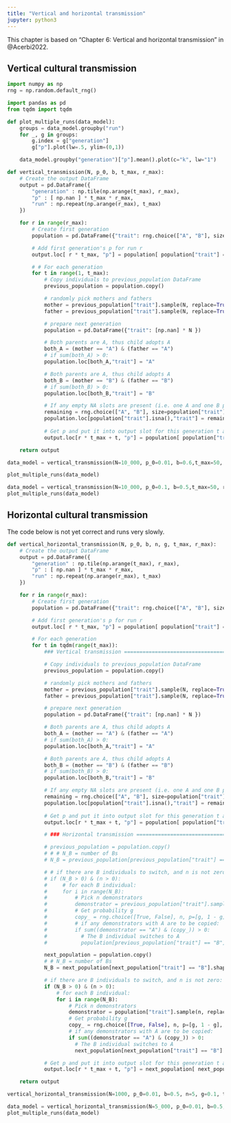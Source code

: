 ```yaml
---
title: "Vertical and horizontal transmission"
jupyter: python3
---
```


:::{.callout-note}
This chapter is based on "Chapter 6: Vertical and horizontal transmission" in @Acerbi2022.
:::

## Vertical cultural transmission {#sec-vertical-transmission}

```python
import numpy as np 
rng = np.random.default_rng()

import pandas as pd
from tqdm import tqdm
```

```python
def plot_multiple_runs(data_model):
    groups = data_model.groupby("run")
    for _, g in groups:
        g.index = g["generation"]
        g["p"].plot(lw=.5, ylim=(0,1))

    data_model.groupby("generation")["p"].mean().plot(c="k", lw="1")
```

```python
def vertical_transmission(N, p_0, b, t_max, r_max):
    # Create the output DataFrame
    output = pd.DataFrame({
        "generation" : np.tile(np.arange(t_max), r_max),
        "p" : [ np.nan ] * t_max * r_max,
        "run" : np.repeat(np.arange(r_max), t_max)
    })

    for r in range(r_max): 
        # Create first generation
        population = pd.DataFrame({"trait": rng.choice(["A", "B"], size=N, replace=True, p=[p_0, 1 - p_0])})

        # Add first generation's p for run r
        output.loc[ r * t_max, "p"] = population[ population["trait"] == "A" ].shape[0] / N

        # # For each generation 
        for t in range(1, t_max): 
            # Copy individuals to previous_population DataFrame
            previous_population = population.copy()

            # randomly pick mothers and fathers
            mother = previous_population["trait"].sample(N, replace=True).reset_index(drop=True)
            father = previous_population["trait"].sample(N, replace=True).reset_index(drop=True)

            # prepare next generation
            population = pd.DataFrame({"trait": [np.nan] * N })

            # Both parents are A, thus child adopts A
            both_A = (mother == "A") & (father == "A")
            # if sum(both_A) > 0:
            population.loc[both_A,"trait"] = "A"

            # Both parents are A, thus child adopts A
            both_B = (mother == "B") & (father == "B")
            # if sum(both_B) > 0:
            population.loc[both_B,"trait"] = "B"

            # If any empty NA slots are present (i.e. one A and one B parent) they adopt A with probability b
            remaining = rng.choice(["A", "B"], size=population["trait"].isna().sum(), replace=True, p=[b, 1 - b])
            population.loc[population["trait"].isna(),"trait"] = remaining
            
            # Get p and put it into output slot for this generation t and run r
            output.loc[r * t_max + t, "p"] = population[ population["trait"] == "A" ].shape[0] / N

    return output 
```

```python
data_model = vertical_transmission(N=10_000, p_0=0.01, b=0.6,t_max=50, r_max=5)

plot_multiple_runs(data_model)
```

```python
data_model = vertical_transmission(N=10_000, p_0=0.1, b=0.5,t_max=50, r_max=5)
plot_multiple_runs(data_model)
```

## Horizontal cultural transmission

::: {.callout-warning}
The code below is not yet correct and runs very slowly.
:::

```python
def vertical_horizontal_transmission(N, p_0, b, n, g, t_max, r_max):
    # Create the output DataFrame
    output = pd.DataFrame({
        "generation" : np.tile(np.arange(t_max), r_max),
        "p" : [ np.nan ] * t_max * r_max,
        "run" : np.repeat(np.arange(r_max), t_max)
    })

    for r in range(r_max):
        # Create first generation
        population = pd.DataFrame({"trait": rng.choice(["A", "B"], size=N, replace=True, p=[p_0, 1 - p_0])})

        # Add first generation's p for run r
        output.loc[ r * t_max, "p"] = population[ population["trait"] == "A" ].shape[0] / N

        # For each generation 
        for t in tqdm(range(t_max)):
            ### Vertical transmission =========================================================

            # Copy individuals to previous_population DataFrame
            previous_population = population.copy()

            # randomly pick mothers and fathers
            mother = previous_population["trait"].sample(N, replace=True).reset_index(drop=True)
            father = previous_population["trait"].sample(N, replace=True).reset_index(drop=True)

            # prepare next generation
            population = pd.DataFrame({"trait": [np.nan] * N })

            # Both parents are A, thus child adopts A
            both_A = (mother == "A") & (father == "A")
            # if sum(both_A) > 0:
            population.loc[both_A,"trait"] = "A"

            # Both parents are A, thus child adopts A
            both_B = (mother == "B") & (father == "B")
            # if sum(both_B) > 0:
            population.loc[both_B,"trait"] = "B"

            # If any empty NA slots are present (i.e. one A and one B parent) they adopt A with probability b
            remaining = rng.choice(["A", "B"], size=population["trait"].isna().sum(), replace=True, p=[b, 1 - b])
            population.loc[population["trait"].isna(),"trait"] = remaining
            
            # Get p and put it into output slot for this generation t and run r
            output.loc[r * t_max + t, "p"] = population[ population["trait"] == "A" ].shape[0] / N

            # ### Horizontal transmission =========================================================

            # previous_population = population.copy()
            # # # N_B = number of Bs
            # N_B = previous_population[previous_population["trait"] == "B"].shape[0]

            # # if there are B individuals to switch, and n is not zero:
            # if (N_B > 0) & (n > 0):
            #     # for each B individual:
            #     for i in range(N_B):
            #         # Pick n demonstrators
            #         demonstrator = previous_population["trait"].sample(n, replace=True)
            #         # Get probability g 
            #         copy_ = rng.choice([True, False], n, p=[g, 1 - g], replace=True)
            #         # if any demonstrators with A are to be copied:
            #         if sum((demonstrator == "A") & (copy_)) > 0:
            #           # The B individual switches to A 
            #           population[previous_population["trait"] == "B"].loc[i, "trait"] = "A"

            next_population = population.copy()
            # # N_B = number of Bs
            N_B = next_population[next_population["trait"] == "B"].shape[0]

            # if there are B individuals to switch, and n is not zero:
            if (N_B > 0) & (n > 0):
                # for each B individual:
                for i in range(N_B):
                    # Pick n demonstrators
                    demonstrator = population["trait"].sample(n, replace=True)
                    # Get probability g 
                    copy_ = rng.choice([True, False], n, p=[g, 1 - g], replace=True)
                    # if any demonstrators with A are to be copied:
                    if sum((demonstrator == "A") & (copy_)) > 0:
                      # The B individual switches to A 
                      next_population[next_population["trait"] == "B"].loc[i, "trait"] = "A"

            # Get p and put it into output slot for this generation t and run r
            output.loc[r * t_max + t, "p"] = next_population[ next_population["trait"] == "A" ].shape[0] / N

    return output
```

```python
vertical_horizontal_transmission(N=1000, p_0=0.01, b=0.5, n=5, g=0.1, t_max=10, r_max=1)
```

```python
data_model = vertical_horizontal_transmission(N=5_000, p_0=0.01, b=0.5, n=5, g=0.1, t_max=50, r_max=2)
plot_multiple_runs(data_model)
```


